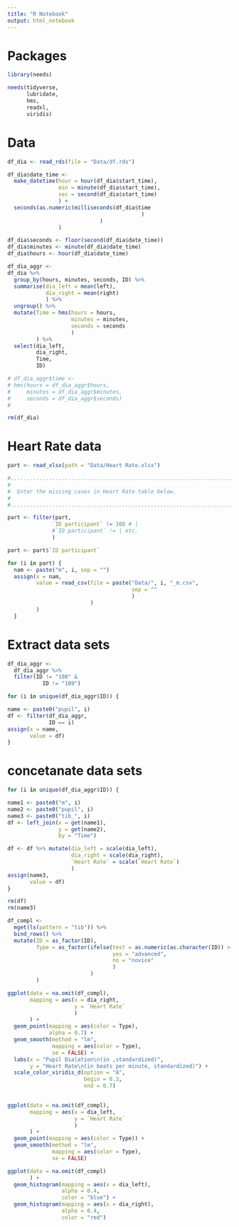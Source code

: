 ```yaml
---
title: "R Notebook"
output: html_notebook
---
```


# Packages

```r
library(needs)

needs(tidyverse,
      lubridate,
      hms,
      readxl,
      viridis)
```


# Data 

```r
df_dia <- read_rds(file = "Data/df.rds")
```

```r
df_dia$date_time <- 
  make_datetime(hour = hour(df_dia$start_time),
                min = minute(df_dia$start_time),
                sec = second(df_dia$start_time)
                ) + 
  seconds(as.numeric(milliseconds(df_dia$time
                                          )
                             )
                )

df_dia$seconds <- floor(second(df_dia$date_time))
df_dia$minutes <- minute(df_dia$date_time)
df_dia$hours <- hour(df_dia$date_time)

df_dia_aggr <- 
df_dia %>% 
  group_by(hours, minutes, seconds, ID) %>%
  summarise(dia_left = mean(left),
            dia_right = mean(right)
            ) %>%
  ungroup() %>%
  mutate(Time = hms(hours = hours,
                    minutes = minutes,
                    seconds = seconds
                    )
         ) %>%
  select(dia_left,
         dia_right,
         Time,
         ID)

# df_dia_aggr$time <- 
# hms(hours = df_dia_aggr$hours,
#     minutes = df_dia_aggr$minutes,
#     seconds = df_dia_aggr$seconds)
# 

rm(df_dia)

```

# Heart Rate data

```r
part <- read_xlsx(path = "Data/Heart Rate.xlsx")

#...............................................................................
#                                                                              .
#  Enter the missing cases in Heart Rate table below.                                       .
#                                                                              .
#...............................................................................

part <- filter(part,
              `ID participant` != 108 # |
              #`ID participant` != | etc.
              )

part <- part$`ID participant`

for (i in part) {
  nam <- paste("m", i, sep = "")
  assign(x = nam, 
         value = read_csv(file = paste("Data/", i, "_m.csv", 
                                       sep = ""
                                       )
                          )
         ) 
  }
```

# Extract data sets

```r
df_dia_aggr <-
  df_dia_aggr %>%
  filter(ID != "108" &
           ID != "109")

for (i in unique(df_dia_aggr$ID)) {

name <- paste0("pupil", i)
df <- filter(df_dia_aggr,
             ID == i)
assign(x = name,
       value = df)  
}
```

# concetanate data sets

```r

for (i in unique(df_dia_aggr$ID)) {

name1 <- paste0("m", i)
name2 <- paste0("pupil", i)
name3 <- paste0("tib_", i)
df <- left_join(x = get(name1),
                y = get(name2),
                by = "Time")

df <- df %>% mutate(dia_left = scale(dia_left),
                    dia_right = scale(dia_right),
                    `Heart Rate` = scale(`Heart Rate`)
                    )
assign(name3,
       value = df)  
}

rm(df)
rm(name3)

```

```r
df_compl <- 
  mget(ls(pattern = "tib")) %>%
  bind_rows() %>%
  mutate(ID = as_factor(ID),
         Type = as_factor(ifelse(test = as.numeric(as.character(ID)) > 200,
                                 yes = "advanced",
                                 no = "novice"
                                 )
                          )
         )
```


```r
ggplot(data = na.omit(df_compl),
       mapping = aes(x = dia_right,
                     y = `Heart Rate`
                     )
       ) +
  geom_point(mapping = aes(color = Type),
             alpha = 0.7) +
  geom_smooth(method = "lm",
              mapping = aes(color = Type),
              se = FALSE) +
  labs(x = "Pupil Dialation\n(in ,standardized)",
       y = "Heart Rate\n(in beats per minute, standardized)") +
  scale_color_viridis_d(option = "A",
                        begin = 0.3,
                        end = 0.7)
  

ggplot(data = na.omit(df_compl),
       mapping = aes(x = dia_left,
                     y = `Heart Rate`
                     )
       ) +
  geom_point(mapping = aes(color = Type)) +
  geom_smooth(method = "lm",
              mapping = aes(color = Type),
              se = FALSE)

ggplot(data = na.omit(df_compl)
       ) + 
  geom_histogram(mapping = aes(x = dia_left),
                 alpha = 0.4,
                 color = "blue") +
  geom_histogram(mapping = aes(x = dia_right),
                 alpha = 0.4,
                 color = "red")

```

